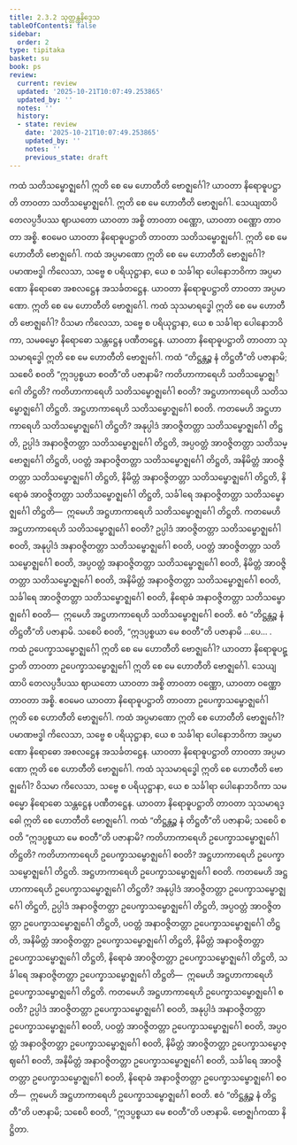 ```yaml
---
title: 2.3.2 သုတ္တန္တနိဒ္ဒေသ
tableOfContents: false
sidebar:
  order: 2
type: tipitaka
basket: su
book: ps
review:
  current: review
  updated: '2025-10-21T10:07:49.253865'
  updated_by: ''
  notes: ''
  history:
  - state: review
    date: '2025-10-21T10:07:49.253865'
    updated_by: ''
    notes: ''
    previous_state: draft
---
```



<DynamicBreadcrumb />


<ReviewStatus review={frontmatter.review} showDetails={true} />

<HypothesisAnnotation frontmatter={frontmatter} />

<Division number="21" book="ps" e="ch" v="26" p="23">

<Paragraph number="1457" book="ps">
ကထံ <Emphasis>သတိသမ္ဗောဇ္ဈင်္ဂေါ ဣတိ စေ မေ ဟောတီ</Emphasis>တိ ဗောဇ္ဈင်္ဂေါ? ယာဝတာ နိရောဓူပဋ္ဌာတိ တာဝတာ သတိသမ္ဗောဇ္ဈင်္ဂေါ. ဣတိ စေ မေ ဟောတီတိ ဗောဇ္ဈင်္ဂေါ. သေယျထာပိ တေလပ္ပဒီပဿ ဈာယတော ယာဝတာ အစ္စိ တာဝတာ ဝဏ္ဏော, ယာဝတာ ဝဏ္ဏော တာဝတာ အစ္စိ. ဧဝမေဝ ယာဝတာ နိရောဓူပဋ္ဌာတိ တာဝတာ သတိသမ္ဗောဇ္ဈင်္ဂေါ. ဣတိ စေ မေ ဟောတီတိ ဗောဇ္ဈင်္ဂေါ.
</Paragraph>

<Paragraph number="1458" book="ps">
ကထံ <Emphasis>အပ္ပမာဏော ဣတိ စေ မေ ဟောတီ</Emphasis>တိ ဗောဇ္ဈင်္ဂေါ? ပမာဏဗဒ္ဓါ ကိလေသာ, သဗ္ဗေ စ ပရိယုဋ္ဌာနာ, ယေ စ သင်္ခါရာ ပေါနောဘဝိကာ အပ္ပမာဏော နိရောဓော အစလဋ္ဌေန အသင်္ခတဋ္ဌေန. ယာဝတာ နိရောဓူပဋ္ဌာတိ တာဝတာ အပ္ပမာဏော. ဣတိ စေ မေ ဟောတီတိ ဗောဇ္ဈင်္ဂေါ.
</Paragraph>

<Paragraph number="1459" book="ps">
ကထံ <Emphasis>သုသမာရဒ္ဓေါ ဣတိ စေ မေ ဟောတီ</Emphasis>တိ ဗောဇ္ဈင်္ဂေါ? ဝိသမာ ကိလေသာ, သဗ္ဗေ စ ပရိယုဋ္ဌာနာ, ယေ စ သင်္ခါရာ ပေါနောဘဝိကာ, သမဓမ္မော နိရောဓော သန္တဋ္ဌေန ပဏီတဋ္ဌေန. ယာဝတာ နိရောဓူပဋ္ဌာတိ တာဝတာ သုသမာရဒ္ဓေါ ဣတိ စေ မေ ဟောတီတိ ဗောဇ္ဈင်္ဂေါ.
</Paragraph>

<Paragraph number="1460" book="ps">
ကထံ <Emphasis>“တိဋ္ဌန္တဉ္စ နံ တိဋ္ဌတီ”တိ ပဇာနာမိ; သစေပိ စဝတိ “ဣဒပ္ပစ္စယာ စဝတီ”တိ ပဇာနာမိ?</Emphasis> ကတိဟာကာရေဟိ သတိသမ္ဗောဇ္ဈင်္ဂေါ တိဋ္ဌတိ? ကတိဟာကာရေဟိ သတိသမ္ဗောဇ္ဈင်္ဂေါ စဝတိ? အဋ္ဌဟာကာရေဟိ သတိသမ္ဗောဇ္ဈင်္ဂေါ တိဋ္ဌတိ. အဋ္ဌဟာကာရေဟိ သတိသမ္ဗောဇ္ဈင်္ဂေါ စဝတိ.
</Paragraph>

<Paragraph number="1461" book="ps">
ကတမေဟိ <Emphasis>အဋ္ဌဟာကာရေဟိ သတိသမ္ဗောဇ္ဈင်္ဂေါ တိဋ္ဌတိ?</Emphasis> အနုပ္ပါဒံ အာဝဇ္ဇိတတ္တာ သတိသမ္ဗောဇ္ဈင်္ဂေါ တိဋ္ဌတိ, ဥပ္ပါဒံ အနာဝဇ္ဇိတတ္တာ သတိသမ္ဗောဇ္ဈင်္ဂေါ တိဋ္ဌတိ, အပ္ပဝတ္တံ အာဝဇ္ဇိတတ္တာ သတိသမ္ဗောဇ္ဈင်္ဂေါ တိဋ္ဌတိ, ပဝတ္တံ အနာဝဇ္ဇိတတ္တာ သတိသမ္ဗောဇ္ဈင်္ဂေါ တိဋ္ဌတိ, အနိမိတ္တံ အာဝဇ္ဇိတတ္တာ သတိသမ္ဗောဇ္ဈင်္ဂေါ တိဋ္ဌတိ, နိမိတ္တံ အနာဝဇ္ဇိတတ္တာ သတိသမ္ဗောဇ္ဈင်္ဂေါ တိဋ္ဌတိ, နိရောဓံ အာဝဇ္ဇိတတ္တာ သတိသမ္ဗောဇ္ဈင်္ဂေါ တိဋ္ဌတိ, သင်္ခါရေ အနာဝဇ္ဇိတတ္တာ သတိသမ္ဗောဇ္ဈင်္ဂေါ တိဋ္ဌတိ—  ဣမေဟိ အဋ္ဌဟာကာရေဟိ သတိသမ္ဗောဇ္ဈင်္ဂေါ တိဋ္ဌတိ.
</Paragraph>

<Paragraph number="1462" book="ps">
ကတမေဟိ <Emphasis>အဋ္ဌဟာကာရေဟိ သတိသမ္ဗောဇ္ဈင်္ဂေါ စဝတိ?</Emphasis> ဥပ္ပါဒံ အာဝဇ္ဇိတတ္တာ သတိသမ္ဗောဇ္ဈင်္ဂေါ စဝတိ, အနုပ္ပါဒံ အနာဝဇ္ဇိတတ္တာ သတိသမ္ဗောဇ္ဈင်္ဂေါ စဝတိ, ပဝတ္တံ အာဝဇ္ဇိတတ္တာ သတိသမ္ဗောဇ္ဈင်္ဂေါ စဝတိ, အပ္ပဝတ္တံ အနာဝဇ္ဇိတတ္တာ သတိသမ္ဗောဇ္ဈင်္ဂေါ စဝတိ, နိမိတ္တံ အာဝဇ္ဇိတတ္တာ သတိသမ္ဗောဇ္ဈင်္ဂေါ စဝတိ, အနိမိတ္တံ အနာဝဇ္ဇိတတ္တာ သတိသမ္ဗောဇ္ဈင်္ဂေါ စဝတိ, သင်္ခါရေ အာဝဇ္ဇိတတ္တာ သတိသမ္ဗောဇ္ဈင်္ဂေါ စဝတိ, နိရောဓံ အနာဝဇ္ဇိတတ္တာ သတိသမ္ဗောဇ္ဈင်္ဂေါ စဝတိ—  ဣမေဟိ အဋ္ဌဟာကာရေဟိ သတိသမ္ဗောဇ္ဈင်္ဂေါ စဝတိ. ဧဝံ “တိဋ္ဌန္တဉ္စ နံ တိဋ္ဌတီ”တိ ပဇာနာမိ. သစေပိ စဝတိ, “ဣဒပ္ပစ္စယာ မေ စဝတီ”တိ ပဇာနာမိ …ပေ… .
</Paragraph>

<Paragraph number="1463" book="ps">
ကထံ <Emphasis>ဥပေက္ခာသမ္ဗောဇ္ဈင်္ဂေါ ဣတိ စေ မေ ဟောတီ</Emphasis>တိ ဗောဇ္ဈင်္ဂေါ? ယာဝတာ နိရောဓူပဋ္ဌာတိ တာဝတာ ဥပေက္ခာသမ္ဗောဇ္ဈင်္ဂေါ ဣတိ စေ မေ ဟောတီတိ ဗောဇ္ဈင်္ဂေါ. သေယျထာပိ တေလပ္ပဒီပဿ ဈာယတော ယာဝတာ အစ္စိ တာဝတာ ဝဏ္ဏော, ယာဝတာ ဝဏ္ဏော တာဝတာ အစ္စိ. ဧဝမေဝ ယာဝတာ နိရောဓူပဋ္ဌာတိ တာဝတာ ဥပေက္ခာသမ္ဗောဇ္ဈင်္ဂေါ ဣတိ စေ ဟောတီတိ ဗောဇ္ဈင်္ဂေါ.
</Paragraph>

<Paragraph number="1464" book="ps">
ကထံ <Emphasis>အပ္ပမာဏော ဣတိ စေ ဟောတီ</Emphasis>တိ ဗောဇ္ဈင်္ဂေါ? ပမာဏဗဒ္ဓါ ကိလေသာ, သဗ္ဗေ စ ပရိယုဋ္ဌာနာ, ယေ စ သင်္ခါရာ ပေါနောဘဝိကာ အပ္ပမာဏော နိရောဓော အစလဋ္ဌေန အသင်္ခတဋ္ဌေန. ယာဝတာ နိရောဓူပဋ္ဌာတိ တာဝတာ အပ္ပမာဏော ဣတိ စေ ဟောတီတိ ဗောဇ္ဈင်္ဂေါ.
</Paragraph>

<Paragraph number="1465" book="ps">
ကထံ <Emphasis>သုသမာရဒ္ဓေါ ဣတိ စေ ဟောတီ</Emphasis>တိ ဗောဇ္ဈင်္ဂေါ? ဝိသမာ ကိလေသာ, သဗ္ဗေ စ ပရိယုဋ္ဌာနာ, ယေ စ သင်္ခါရာ ပေါနောဘဝိကာ သမဓမ္မော နိရောဓော သန္တဋ္ဌေန ပဏီတဋ္ဌေန. ယာဝတာ နိရောဓူပဋ္ဌာတိ တာဝတာ သုသမာရဒ္ဓေါ ဣတိ စေ ဟောတီတိ ဗောဇ္ဈင်္ဂေါ.
</Paragraph>

<Paragraph number="1466" book="ps">
ကထံ <Emphasis>“တိဋ္ဌန္တဉ္စ နံ တိဋ္ဌတီ”တိ ပဇာနာမိ; သစေပိ စဝတိ “ဣဒပ္ပစ္စယာ မေ စဝတီ”တိ ပဇာနာမိ?</Emphasis> ကတိဟာကာရေဟိ ဥပေက္ခာသမ္ဗောဇ္ဈင်္ဂေါ တိဋ္ဌတိ? ကတိဟာကာရေဟိ ဥပေက္ခာသမ္ဗောဇ္ဈင်္ဂေါ စဝတိ? အဋ္ဌဟာကာရေဟိ ဥပေက္ခာသမ္ဗောဇ္ဈင်္ဂေါ တိဋ္ဌတိ. အဋ္ဌဟာကာရေဟိ ဥပေက္ခာသမ္ဗောဇ္ဈင်္ဂေါ စဝတိ.
</Paragraph>

<Paragraph number="1467" book="ps">
ကတမေဟိ <Emphasis>အဋ္ဌဟာကာရေဟိ ဥပေက္ခာသမ္ဗောဇ္ဈင်္ဂေါ တိဋ္ဌတိ?</Emphasis> အနုပ္ပါဒံ အာဝဇ္ဇိတတ္တာ ဥပေက္ခာသမ္ဗောဇ္ဈင်္ဂေါ တိဋ္ဌတိ, ဥပ္ပါဒံ အနာဝဇ္ဇိတတ္တာ ဥပေက္ခာသမ္ဗောဇ္ဈင်္ဂေါ တိဋ္ဌတိ, အပ္ပဝတ္တံ အာဝဇ္ဇိတတ္တာ ဥပေက္ခာသမ္ဗောဇ္ဈင်္ဂေါ တိဋ္ဌတိ, ပဝတ္တံ အနာဝဇ္ဇိတတ္တာ ဥပေက္ခာသမ္ဗောဇ္ဈင်္ဂေါ တိဋ္ဌတိ, အနိမိတ္တံ အာဝဇ္ဇိတတ္တာ ဥပေက္ခာသမ္ဗောဇ္ဈင်္ဂေါ တိဋ္ဌတိ, နိမိတ္တံ အနာဝဇ္ဇိတတ္တာ ဥပေက္ခာသမ္ဗောဇ္ဈင်္ဂေါ တိဋ္ဌတိ, နိရောဓံ အာဝဇ္ဇိတတ္တာ ဥပေက္ခာသမ္ဗောဇ္ဈင်္ဂေါ တိဋ္ဌတိ, သင်္ခါရေ အနာဝဇ္ဇိတတ္တာ ဥပေက္ခာသမ္ဗောဇ္ဈင်္ဂေါ တိဋ္ဌတိ—  ဣမေဟိ အဋ္ဌဟာကာရေဟိ ဥပေက္ခာသမ္ဗောဇ္ဈင်္ဂေါ တိဋ္ဌတိ.
</Paragraph>

<Paragraph number="1468" book="ps">
ကတမေဟိ <Emphasis>အဋ္ဌဟာကာရေဟိ ဥပေက္ခာသမ္ဗောဇ္ဈင်္ဂေါ စဝတိ?</Emphasis> ဥပ္ပါဒံ အာဝဇ္ဇိတတ္တာ ဥပေက္ခာသမ္ဗောဇ္ဈင်္ဂေါ စဝတိ, အနုပ္ပါဒံ အနာဝဇ္ဇိတတ္တာ ဥပေက္ခာသမ္ဗောဇ္ဈင်္ဂေါ စဝတိ, ပဝတ္တံ အာဝဇ္ဇိတတ္တာ ဥပေက္ခာသမ္ဗောဇ္ဈင်္ဂေါ စဝတိ, အပ္ပဝတ္တံ အနာဝဇ္ဇိတတ္တာ ဥပေက္ခာသမ္ဗောဇ္ဈင်္ဂေါ စဝတိ, နိမိတ္တံ အာဝဇ္ဇိတတ္တာ ဥပေက္ခာသမ္ဗောဇ္ဈင်္ဂေါ စဝတိ, အနိမိတ္တံ အနာဝဇ္ဇိတတ္တာ ဥပေက္ခာသမ္ဗောဇ္ဈင်္ဂေါ စဝတိ, သင်္ခါရေ အာဝဇ္ဇိတတ္တာ ဥပေက္ခာသမ္ဗောဇ္ဈင်္ဂေါ စဝတိ, နိရောဓံ အနာဝဇ္ဇိတတ္တာ ဥပေက္ခာသမ္ဗောဇ္ဈင်္ဂေါ စဝတိ—  ဣမေဟိ အဋ္ဌဟာကာရေဟိ ဥပေက္ခာသမ္ဗောဇ္ဈင်္ဂေါ စဝတိ. ဧဝံ “တိဋ္ဌန္တဉ္စ နံ တိဋ္ဌတီ”တိ ပဇာနာမိ; သစေပိ စဝတိ, “ဣဒပ္ပစ္စယာ မေ စဝတီ”တိ ပဇာနာမိ.

</Paragraph>
</Division>

<Paragraph number="1469" type="center" book="ps">
ဗောဇ္ဈင်္ဂကထာ နိဋ္ဌိတာ.
</Paragraph>